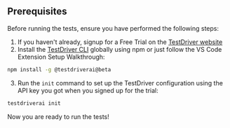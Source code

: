 ## Prerequisites
Before running the tests, ensure you have performed the following steps:

1. If you haven't already, signup for a Free Trial on the [TestDriver website](https://testdriver.ai/pricing)
2. Install the [TestDriver CLI](/cli/overview) globally using npm or just follow the VS Code Extension Setup Walkthrough:
```bash
npm install -g @testdriverai@beta
```
3. Run the `init` command to set up the TestDriver configuration using the API key you got when you signed up for the trial:
```bash
testdriverai init
```

<Check>Now you are ready to run the tests!</Check>
